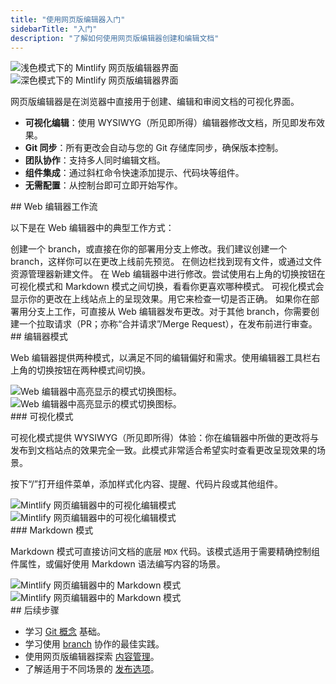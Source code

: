```yaml
---
title: "使用网页版编辑器入门"
sidebarTitle: "入门"
description: "了解如何使用网页版编辑器创建和编辑文档"
---
```


<img className="block dark:hidden my-0 pointer-events-none" src="/images/editor/editor-light.png" alt="浅色模式下的 Mintlify 网页版编辑器界面" />

<img className="hidden dark:block my-0 pointer-events-none" src="/images/editor/editor-dark.png" alt="深色模式下的 Mintlify 网页版编辑器界面" />

网页版编辑器是在浏览器中直接用于创建、编辑和审阅文档的可视化界面。

* **可视化编辑**：使用 WYSIWYG（所见即所得）编辑器修改文档，所见即发布效果。
* **Git 同步**：所有更改会自动与您的 Git 存储库同步，确保版本控制。
* **团队协作**：支持多人同时编辑文档。
* **组件集成**：通过斜杠命令快速添加提示、代码块等组件。
* **无需配置**：从控制台即可立即开始写作。

<div id="web-editor-workflow">
  ## Web 编辑器工作流
</div>

以下是在 Web 编辑器中的典型工作方式：

<Steps>
  <Step title="Choose your branch">
    创建一个 branch，或直接在你的部署用分支上修改。我们建议创建一个 branch，这样你可以在更改上线前先预览。
  </Step>

  <Step title="Open your file">
    在侧边栏找到现有文件，或通过文件资源管理器新建文件。
  </Step>

  <Step title="Edit your content">
    在 Web 编辑器中进行修改。尝试使用右上角的切换按钮在可视化模式和 Markdown 模式之间切换，看看你更喜欢哪种模式。
  </Step>

  <Step title="Preview your changes">
    可视化模式会显示你的更改在上线站点上的呈现效果。用它来检查一切是否正确。
  </Step>

  <Step title="Publish your changes">
    如果你在部署用分支上工作，可直接从 Web 编辑器发布更改。对于其他 branch，你需要创建一个拉取请求（PR；亦称“合并请求”/Merge Request），在发布前进行审查。
  </Step>
</Steps>

<div id="editor-modes">
  ## 编辑器模式
</div>

Web 编辑器提供两种模式，以满足不同的编辑偏好和需求。使用编辑器工具栏右上角的切换按钮在两种模式间切换。

<Frame>
  <img src="/images/editor/mode-toggle-light.png" alt="Web 编辑器中高亮显示的模式切换图标。" className="block dark:hidden" />

  <img src="/images/editor/mode-toggle-dark.png" alt="Web 编辑器中高亮显示的模式切换图标。" className="hidden dark:block" />
</Frame>

<div id="visual-mode">
  ### 可视化模式
</div>

可视化模式提供 WYSIWYG（所见即所得）体验：你在编辑器中所做的更改将与发布到文档站点的效果完全一致。此模式非常适合希望实时查看更改呈现效果的场景。

按下“/”打开组件菜单，添加样式化内容、提醒、代码片段或其他组件。

<Frame>
  <img src="/images/editor/visual-mode-light.png" alt="Mintlify 网页编辑器中的可视化编辑模式" className="block dark:hidden" />

  <img src="/images/editor/visual-mode-dark.png" alt="Mintlify 网页编辑器中的可视化编辑模式" className="hidden dark:block" />
</Frame>

<div id="markdown-mode">
  ### Markdown 模式
</div>

Markdown 模式可直接访问文档的底层 `MDX` 代码。该模式适用于需要精确控制组件属性，或偏好使用 Markdown 语法编写内容的场景。

<Frame>
  <img src="/images/editor/markdown-mode-light.png" alt="Mintlify 网页编辑器中的 Markdown 模式" className="block dark:hidden" />

  <img src="/images/editor/markdown-mode-dark.png" alt="Mintlify 网页编辑器中的 Markdown 模式" className="hidden dark:block" />
</Frame>

<div id="next-steps">
  ## 后续步骤
</div>

* 学习 [Git 概念](/zh/guides/git-concepts) 基础。
* 学习使用 [branch](/zh/guides/branches) 协作的最佳实践。
* 使用网页版编辑器探索 [内容管理](/zh/editor/content-management)。
* 了解适用于不同场景的 [发布选项](/zh/editor/publishing)。